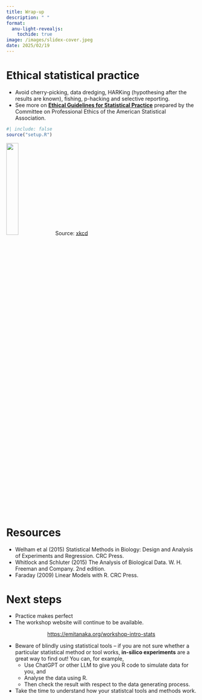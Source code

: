 ```yaml
---
title: Wrap-up
description: " "
format:
  anu-light-revealjs:
    tochide: true
image: /images/slidex-cover.jpeg
date: 2025/02/19
---
```




# Ethical statistical practice

- Avoid cherry-picking, data dredging, HARKing (hypothesing after the results are known), fishing, p-hacking and selective reporting.
- See more on [**Ethical Guidelines for Statistical Practice**](https://www.amstat.org/docs/default-source/amstat-documents/ethicalguidelines.pdf?Status=Master&sfvrsn=bdeeafdd_6/) prepared by the Committee on Professional Ethics of the American Statistical Association.

```r
#| include: false
source("setup.R")
```

<div style="display:none;">{{< fa thumbs-up >}}</div>

![](/images/xkcd/data_trap.png){width="25%"}
[Source: [xkcd](https://xkcd.com/)]{.f2}



# [Resources]{.page-concept}

- Welham et al (2015) Statistical Methods in Biology: Design and Analysis of Experiments and Regression. CRC Press.
- Whitlock and Schluter (2015) The Analysis of Biological Data. W. H. Freeman and Company. 2nd edition.
- Faraday (2009) Linear Models with R. CRC Press.

# Next steps {background-color="#F5EDDE"}

- Practice makes perfect <i class="fas fa-dumbbell"></i>
- The workshop website will continue to be available.

<center class="f-subheadline">
<i class="fas fa-link"></i> <https://emitanaka.org/workshop-intro-stats>
</center>

- <i class="fas fa-exclamation-circle"></i> Beware of blindly using statistical tools -- if you are not sure whether a particular statistical method or tool works, **in-silico experiments** are a great way to find out! You can, for example, 
  - Use ChatGPT or other LLM to give you R code to simulate data for you, and
  - Analyse the data using R.
  - Then check the result with respect to the data generating process. 
- Take the time to understand how your statistcal tools and methods work.

